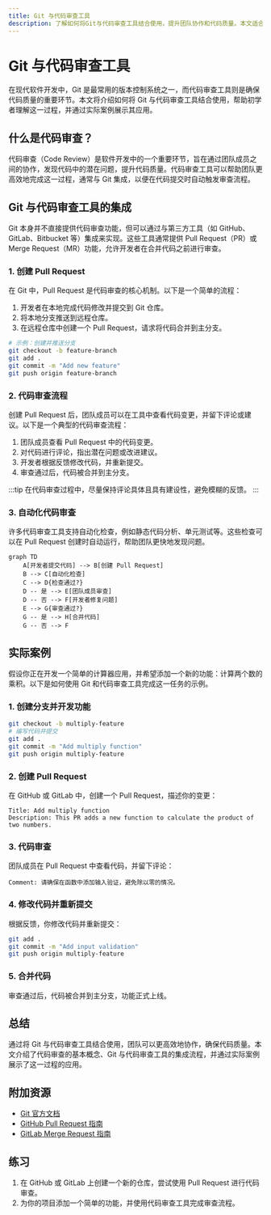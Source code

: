 ```yaml
---
title: Git 与代码审查工具
description: 了解如何将Git与代码审查工具结合使用，提升团队协作和代码质量。本文适合初学者，涵盖基本概念、实际案例和代码示例。
---
```


# Git 与代码审查工具

在现代软件开发中，Git 是最常用的版本控制系统之一，而代码审查工具则是确保代码质量的重要环节。本文将介绍如何将 Git 与代码审查工具结合使用，帮助初学者理解这一过程，并通过实际案例展示其应用。

## 什么是代码审查？

代码审查（Code Review）是软件开发中的一个重要环节，旨在通过团队成员之间的协作，发现代码中的潜在问题，提升代码质量。代码审查工具可以帮助团队更高效地完成这一过程，通常与 Git 集成，以便在代码提交时自动触发审查流程。

## Git 与代码审查工具的集成

Git 本身并不直接提供代码审查功能，但可以通过与第三方工具（如 GitHub、GitLab、Bitbucket 等）集成来实现。这些工具通常提供 Pull Request（PR）或 Merge Request（MR）功能，允许开发者在合并代码之前进行审查。

### 1. 创建 Pull Request

在 Git 中，Pull Request 是代码审查的核心机制。以下是一个简单的流程：

1. 开发者在本地完成代码修改并提交到 Git 仓库。
2. 将本地分支推送到远程仓库。
3. 在远程仓库中创建一个 Pull Request，请求将代码合并到主分支。

```bash
# 示例：创建并推送分支
git checkout -b feature-branch
git add .
git commit -m "Add new feature"
git push origin feature-branch
```

### 2. 代码审查流程

创建 Pull Request 后，团队成员可以在工具中查看代码变更，并留下评论或建议。以下是一个典型的代码审查流程：

1. 团队成员查看 Pull Request 中的代码变更。
2. 对代码进行评论，指出潜在问题或改进建议。
3. 开发者根据反馈修改代码，并重新提交。
4. 审查通过后，代码被合并到主分支。

:::tip
在代码审查过程中，尽量保持评论具体且具有建设性，避免模糊的反馈。
:::

### 3. 自动化代码审查

许多代码审查工具支持自动化检查，例如静态代码分析、单元测试等。这些检查可以在 Pull Request 创建时自动运行，帮助团队更快地发现问题。

```mermaid
graph TD
    A[开发者提交代码] --> B[创建 Pull Request]
    B --> C[自动化检查]
    C --> D{检查通过?}
    D -- 是 --> E[团队成员审查]
    D -- 否 --> F[开发者修复问题]
    E --> G{审查通过?}
    G -- 是 --> H[合并代码]
    G -- 否 --> F
```

## 实际案例

假设你正在开发一个简单的计算器应用，并希望添加一个新的功能：计算两个数的乘积。以下是如何使用 Git 和代码审查工具完成这一任务的示例。

### 1. 创建分支并开发功能

```bash
git checkout -b multiply-feature
# 编写代码并提交
git add .
git commit -m "Add multiply function"
git push origin multiply-feature
```

### 2. 创建 Pull Request

在 GitHub 或 GitLab 中，创建一个 Pull Request，描述你的变更：

```
Title: Add multiply function
Description: This PR adds a new function to calculate the product of two numbers.
```

### 3. 代码审查

团队成员在 Pull Request 中查看代码，并留下评论：

```plaintext
Comment: 请确保在函数中添加输入验证，避免除以零的情况。
```

### 4. 修改代码并重新提交

根据反馈，你修改代码并重新提交：

```bash
git add .
git commit -m "Add input validation"
git push origin multiply-feature
```

### 5. 合并代码

审查通过后，代码被合并到主分支，功能正式上线。

## 总结

通过将 Git 与代码审查工具结合使用，团队可以更高效地协作，确保代码质量。本文介绍了代码审查的基本概念、Git 与代码审查工具的集成流程，并通过实际案例展示了这一过程的应用。

## 附加资源

- [Git 官方文档](https://git-scm.com/doc)
- [GitHub Pull Request 指南](https://docs.github.com/en/pull-requests)
- [GitLab Merge Request 指南](https://docs.gitlab.com/ee/user/project/merge_requests/)

## 练习

1. 在 GitHub 或 GitLab 上创建一个新的仓库，尝试使用 Pull Request 进行代码审查。
2. 为你的项目添加一个简单的功能，并使用代码审查工具完成审查流程。
